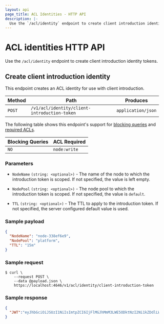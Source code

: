 ```yaml
---
layout: api
page_title: ACL Identities - HTTP API
description: |-
  Use the `/acl/identity` endpoint to create client introduction identity tokens.
---
```


# ACL identities HTTP API

Use the `/acl/identity` endpoint to create client introduction identity tokens.

## Create client introduction identity

This endpoint creates an ACL identity for use with client introduction.

| Method | Path                                         | Produces           |
|--------|----------------------------------------------|--------------------|
| `POST` | `/v1/acl/identity/client-introduction-token` | `application/json` |

The following table shows this endpoint's support for
[blocking queries](/nomad/api-docs#blocking-queries) and
[required ACLs](/nomad/api-docs#acls).

| Blocking Queries | ACL Required |
|------------------|--------------|
| `NO`             | `node:write` |

### Parameters

- `NodeName` `(string: <optional>)` - The name of the node to which the introduction token is
  scoped. If not specified, the value is left empty.

- `NodePool` `(string: <optional>)` - The node pool to which the introduction token is scoped.
  If not specified, the value is `default`.

- `TTL` `(string: <optional>)` - The TTL to apply to the introduction token. If not specified, the
  server configured default value is used.

### Sample payload

```json
{
  "NodeName": "node-338ef6e9",
  "NodePool": "platform",
  "TTL": "15m"
}
```

### Sample request

```shell-session
$ curl \
    --request POST \
    --data @payload.json \
    https://localhost:4646/v1/acl/identity/client-introduction-token
```

### Sample response

```json
{
  "JWT":"eyJhbGciOiJSUzI1NiIsImtpZCI6IjFlMGJhMmM3LWE5ODktNzI2Ni1kZDdlLWMyYzBkZmU3OTg4OSIsInR5cCI6IkpXVCJ9.eyJhdWQiOiJub21hZHByb2plY3QuaW8iLCJleHAiOjE3NTUwNzE2NDgsImlhdCI6MTc1NTA3MDc0OCwianRpIjoiYWVmMGE3NzUtNzQ0MS1jNjA2LTIyY2UtNGRhZGY4YzExYzlmIiwibmJmIjoxNzU1MDcwNzQ4LCJub21hZF9ub2RlX25hbWUiOiJub2RlLTMzOGVmNmU5Iiwibm9tYWRfbm9kZV9wb29sIjoicGxhdGZvcm0iLCJzdWIiOiJub2RlLWludHJvZHVjdGlvbjpnbG9iYWw6cGxhdGZvcm06bm9kZS0zMzhlZjZlOTpkZWZhdWx0In0.nCyqdlqStkjoX64p-AN0DA90eIbwVj9A-cYRtabEdTmqkocz-31YY9MlCKv0v6oU4AYHwUF-kBXG7LWYQgk2RKgWh-KttjfT1kJaS0k9jfiyVFxrLuz2F_KZO8kBzZFGS4bQw6nw0-6uR0tkkZvKVwrq6L3hyFUWpgB-gI2BidIZz7Y02RNtcpStjv0e-1DVyzFxInIuTnX-Z2fRAZz7w5e1nMtDFpnZgPM3nrjg2ZAKKiX9GiZT9IPip_KRsqdAN5TWkHlNQ7WmdzrIBZNe1IX15JWC7wSyCJn-n-FSSRc71X1P2ZYaOUzmJiGr-x7M95jDZD6CGDykfsD9pFQR_A"
}
```

